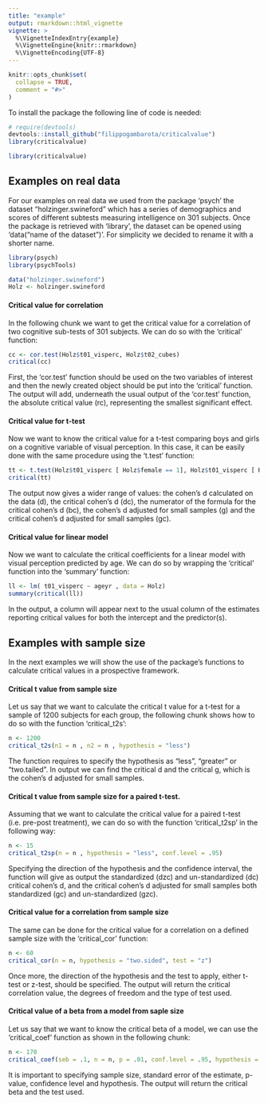 ```yaml
---
title: "example"
output: rmarkdown::html_vignette
vignette: >
  %\VignetteIndexEntry{example}
  %\VignetteEngine{knitr::rmarkdown}
  %\VignetteEncoding{UTF-8}
---
```


```r
knitr::opts_chunk$set(
  collapse = TRUE,
  comment = "#>"
)
```

To install the package the following line of code is needed:

```r
# require(devtools)
devtools::install_github("filippogambarota/criticalvalue")
library(criticalvalue)
```

```r
library(criticalvalue)
```

## Examples on real data

For our examples on real data we used from the package 'psych' the dataset "holzinger.swineford" which has a series of demographics and scores of different subtests measuring intelligence on 301 subjects. Once the package is retrieved with 'library', the dataset can be opened using 'data("name of the dataset")'. For simplicity we decided to rename it with a shorter name.

```r
library(psych)
library(psychTools)
```


```r
data("holzinger.swineford")
Holz <- holzinger.swineford
```

#### Critical value for correlation

In the following chunk we want to get the critical value for a correlation of two cognitive sub-tests of 301 subjects. We can do so with the 'critical' function:

```r
cc <- cor.test(Holz$t01_visperc, Holz$t02_cubes)
critical(cc)
```

First, the 'cor.test' function should be used on the two variables of interest and then the newly created object should be put into the 'critical' function. The output will add, underneath the usual output of the 'cor.test' function, the absolute critical value (rc), representing the smallest significant effect.

#### Critical value for t-test 

Now we want to know the critical value for a t-test comparing boys and girls on a cognitive variable of visual perception. In this case, it can be easily done with the same procedure using the 't.test' function: 

```r
tt <- t.test(Holz$t01_visperc [ Holz$female == 1], Holz$t01_visperc [ Holz$female == 2])
critical(tt)
```

The output now gives a wider range of values: the cohen's d calculated on the data (d), the critical cohen's d (dc), the numerator of the formula for the critical cohen's d (bc), the cohen's d adjusted for small samples (g) and the critical cohen's d adjusted for small samples (gc).

#### Critical value for linear model 

Now we want to calculate the critical coefficients for a linear model with visual perception predicted by age. We can do so by wrapping the 'critical' function into the 'summary' function:
```r
ll <- lm( t01_visperc ~ ageyr , data = Holz)
summary(critical(ll))
```

In the output, a column will appear next to the usual column of the estimates reporting critical values for both the intercept and the predictor(s).


## Examples with sample size

In the next examples we will show the use of the package's functions to calculate critical values in a prospective framework.

#### Critical t value from sample size

Let us say that we want to calculate the critical t value for a t-test for a sample of 1200 subjects for each group, the following chunk shows how to do so with the function 'critical_t2s':
```r
n <- 1200
critical_t2s(n1 = n , n2 = n , hypothesis = "less")
```

The function requires to specify the hypothesis as "less", "greater" or "two.tailed". In output we can find the critical d and the critical g, which is the cohen's d adjusted for small samples.

#### Critical t value from sample size for a paired t-test.

Assuming that we want to calculate the critical value for a paired t-test (i.e. pre-post treatment), we can do so with the function 'critical_t2sp' in the following way:
```r
n <- 15
critical_t2sp(n = n , hypothesis = "less", conf.level = .95)
```

Specifying the direction of the hypothesis and the confidence interval, the function will give as output the standardized (dzc) and un-standardized (dc) critical cohen's d, and the critical cohen's d adjusted for small samples both standardized (gc) and un-standardized (gzc).

#### Critical value for a correlation from sample size

The same can be done for the critical value for a correlation on a defined sample size with the 'critical_cor' function:

```r
n <- 60
critical_cor(n = n, hypothesis = "two.sided", test = "z")
```

Once more, the direction of the hypothesis and the test to apply, either t-test or z-test, should be specified. The output will return the critical correlation value, the degrees of freedom and the type of test used.

#### Critical value of a beta from a model from saple size

Let us say that we want to know the critical beta of a model, we can use the 'critical_coef' function as shown in the following chunk:

```r
n <- 170
critical_coef(seb = .1, n = n, p = .01, conf.level = .95, hypothesis = "less")
```

It is important to specifying sample size, standard error of the estimate, p-value, confidence level and hypothesis. The output will return the critical beta and the test used.


